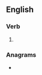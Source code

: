 ==English==

===Verb===
{{head|en|verb form}}

# {{en-third-person singular of|reposition}}

===Anagrams===
* {{anagrams|en|a=eiinooprsst|isoproteins|positioners|post-ironies|postironies|proteinosis}}